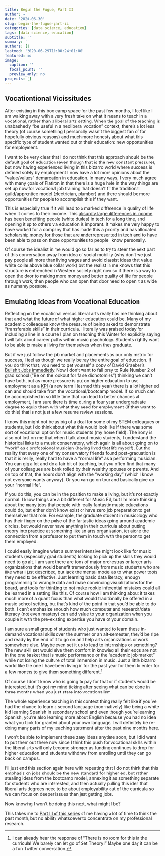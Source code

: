 ```yaml
---
title: Begin the Fugue, Part II
author: ~
date: '2020-06-30'
slug: begin-the-fugue-part-ii
categories: [data science, education]
tags: [data science, education]
subtitle: ''
summary: ''
authors: []
lastmod: '2020-06-29T10:00:24+01:00'
featured: no
image:
  caption: ''
  focal_point: ''
  preview_only: no
projects: []
---
```


## Vocationtional Vicissitudes

After existing in this bootcamp space for the past few months, I feel like I am walking away with a very fresh take on what it means to teach in a vocational, rather than a liberal arts setting. 
When the goal of the teaching is unabashedly “be useful in a neoliberal vocation” context, there’s a lot less theory (of course something I personally wasn’t the biggest fan of for hopefully obvious reasons) and much more honesty about what this specific type of student wanted out of their education: new opportunities for employment.

I want to be very clear that I do not think that this approach should be the default goal of education (even though that is the new constant pressure), but now having experienced living in this bizarro world where success is defined solely by employment I now have a lot more opinions about the “value/values” demarcation in education.
In many ways, I very much agree with many goals of Flatiron in that there is a huge hole in the way things are set up now for vocational job training that doesn’t fit the traditional guild/apprentice model (electrician, plumber) and there should be more opportunities for people to accomplish this if they want.

This is especially true if it will lead to a marked difference in quality of life when it comes to their income.
This [absurdly large differences in income](https://insights.stackoverflow.com/survey/2020) has been benefiting people (white dudes) in  tech for  a long  time, and opening it up to others via education is imporant.
It makes me very happy to have worked for a company that has made this a  priority and has allocated [scholarship money for those that are underrepresented in tech](https://flatironschool.com/access/) and to have been able to pass on those opportunities to people I know personally.

Of course the idealist in me would go so far as to try to steer the next part of this conversation away from idea of social mobility (why don’t we just pay people all more than living wages and avoid classist ideas that value white collar above blue collar work) but the realist in me knows that this structure is entrenched in Western society right now so if there is a way to open the door to making more money and better quality of life for people through work, then people who can open that door need to open it as wide as humanly possible.

## Emulating Ideas from Vocational Education

Reflecting on the vocational versus liberal arts really has me thinking about that and what the future of what higher education could be.
Many of my academic colleagues know the pressure of being asked to demonstrate “transferable skills” in their curricula.
I literally was praised today for including a line in a course I plan on teaching this Winter for explicitly saying I will talk about career paths within music psychology.
Students rightly want to be able to make a living for themselves when they graduate. 

But if we just follow the job market and placements as our only metric for success, I feel as though we really betray the entire goal of education.
[If you do think that, you need to get yourself a copy of David Graeber's Bullshit Jobs immedietly](https://en.wikipedia.org/wiki/Bullshit_Jobs).
Now I don’t want to fall prey to Rule Number 2 of grad school (“Be on the lookout for false dichotomies”) thinking we can’t have both, but as more pressure is put on higher education to use employment as a [KPI](https://www.google.com/search?q=kpi&oq=kpi&aqs=chrome..69i57j0l6j46.664j0j4&sourceid=chrome&ie=UTF-8) (a new term I learned this year) there is a lot higher ed can and should take from the vocational/bootcamp model. 
If so much can be accomplished in so little time that can lead to better chances at employment, I am sure there is time during a four year undergraduate degree to equip them with what they need for employment (if they want to do this) that is not just a few resume review sessions. 

I know this might not be as big of a deal for some of my STEM colleagues or students, but I do think about what this would look like if there was some sort of vocational option for music students (my  home field).
The irony is also not lost on me that when I talk about music students, I understand the historical links to a music conservatory, which again is all about going on to “work” as a professional musician (having lived that life myself).
But the reality that every one of my conservatory friends found post-graduation is that it is really, really hard to have a “normal life” as a performing musician. 
You can gig a lot and do a fair bit of teaching, but you often find that many of your colleagues are bank rolled by their wealthy spouses or parents. 
And on top of that, the hours don’t align with the “working day” (which I know not everyone wants anyway). 
Or you can go on tour and basically give up your “normal life”. 

If you do this, you can be in the position to make a living, but it’s not exactly normal. 
I know things are a bit different for Music Ed, but I'm more thinking about the many jobs that people with really fantastic music educations could do, but either don't know exist or have zero job preparation to get themselves that role.
For example, the graduate student in musicology who has their finger on the pulse of the fantastic ideas going  around academic circles, but would never have anything in their curricula about putting theory into practice at something like an arts organisation, let alone the connection from a professor to put them in touch with the person to get them employed. 

I could easily imagine what a summer intensive might look like for music students (especially grad students) looking to pick up the skills they would need to go alt. 
I am sure there are tons of major orchestras or larger arts organizations that would benefit tremendously from music students who are like what I just described, but lack the mental model as to what power tools they need to be effective. 
Just learning basic data literacy, enough programming to wrangle data and make convincing visualizations for the board, and tools for thinking to not make rookie inferential mistakes could all be learned in a setting like this. 
Of course how I am thinking about it takes much more of a quant focus than what would traditionally be offered in a music school setting, but that’s kind of the point in that you’d be able to do both.
I can’t emphasize enough how much computer and research/data literacy (not even mastery) can add value to your organization when you couple it with the pre-existing expertise you have of your domain.

I am sure a small group of students who just wanted to learn these in-demand vocational skills over the summer or an alt-semester, they’d be ripe and ready by the end of it to go on and help arts organizations or work somewhere else.
Maybe even set it up to lead to internships or something?
The new skill set would give them comfort in knowing all their eggs are not in the one basket that is music performance or the "academic job market" while not losing the culture of total immersion in music.
Just a little bizarro world like the one I have been living in for the past year for them to enter for a few months to give them something different.^[I can already hear the response of "There is no room for this in the curricula! We barely can let go of Set Theory!" Maybe one day it can be a fun Twitter conversation.]

Of course I don’t know who is going to pay for that or if students would be interested, but it's got my mind ticking after seeing what can be done in three months when you just stare into vocationalism. 

The whole experience teaching in this context thing really felt like if you’ve had the chance to learn a second language (non-natively) like being a white kid learning Spanish in secondary school and even though you’re learning Spanish, you’re also learning more about English because you had no idea what you took for granted about your own language.
I will definitely be re-doing many parts of my teaching statement after the past nine months here.

I won't be able to implement these zany ideas anytime soon, but I did want to put them out there now since I think this push for vocational skills within the liberal arts will only become stronger as  funding continues to drop for higher education and students withdraw from enrolling until they can go back on campus.

I'll just end this section again here with repeating that I do not think that this emphasis on jobs should be the new standard for higher ed, but rather stealing ideas from the bootcamp model, annexing it as something separate for students who are interested, and then actually pulling this idea that liberal arts degrees need to be about employability out of the curricula so we can focus on deeper issues than just getting jobs. 

Now knowing I won't be doing this next, what might I be?

This takes me to [Part III of this series](https://davidjohnbaker.rbind.io/post/begin-the-fugue-part-iii/) of me having a lot of time to think the past month, but no ability whatsoever to concentrate on my professional research.
